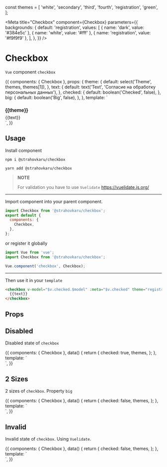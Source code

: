 const themes = [
  'white',
  'secondary',
  'third',
  'fourth',
  'registration',
  'green',
];

<Meta
  title="Checkbox"
  component={Checkbox}
  parameters={{
    backgrounds: {
      default: 'registration',
      values: [
        { name: 'dark', value: '#384e5c' },
        { name: 'white', value: '#fff' },
        { name: 'registration', value: '#f9f9f9' },
      ],
    },
  }}
/>

# Checkbox

`Vue` component `checkbox`

<Preview>
  <Story name="interactive" height="50px" decorators={[withKnobs]}>
    {{
      components: { Checkbox },
      props: {
        theme: {
          default: select('Theme', themes, themes[1]),
        },
        text: {
          default: text('Text', 'Согласие на обработку персональных данных'),
        },
        checked: {
          default: boolean('Checked', false),
        },
        big: {
          default: boolean('Big', false),
        },
      },
      template: `
        <div>
          <h3
            style="
              margin-bottom: 5px;
              font-weight:bold;
              font-family: 'ALS Schlange', sans-serif;
            "
          >{{theme}}</h3>
          <checkbox
            :value="checked"
            @input="$emit('input', '$event')"
            :theme="theme"
            :big="big"
          >
            {{text}}
          </checkbox>
        </div>
      `,
    }}
  </Story>
</Preview>

## Usage

Install component

```
npm i @strahovkaru/checkbox

yarn add @strahovkaru/checkbox
```

> **NOTE**
>
> For validation you have to use `Vuelidate` https://vuelidate.js.org/

---

Import component into your parent component.

```js
import Checkbox from '@strahovkaru/checkbox';
export default {
  components: {
    Checkbox,
  },
};
```

or register it globally

```js
import Vue from 'vue';
import Checkbox from '@strahovkaru/checkbox';

Vue.component('checkbox', Checkbox);
```

---

Then use it in your `template`

```html
<checkbox v-model="$v.checked.$model" :meta="$v.checked" theme="registration">
  {{text}}
</checkbox>
```

## Props

<Props of={Checkbox} />

## Disabled

Disabled state of `checkbox`

<Preview>
  <Story name="disabled">
    {{
      components: { Checkbox },
      data() {
        return {
          checked: true,
          themes,
        };
      },
      template: `
        <div>
          <template v-for="theme of themes">
            <h3
              style="
                margin-bottom: 5px;
                font-weight:bold;
                font-family: 'ALS Schlange', sans-serif;
              "
            >{{theme}}</h3>
            <checkbox
              :theme="theme"
              style="margin-bottom: 10px;"
              v-model="checked"
              :disabled="true"
            >
              Согласие на обработку персональных данных
            </checkbox>
          </template>
        </div>
      `,
    }}
  </Story>
</Preview>

## 2 Sizes

2 sizes of `checkbox`. Property `big`

<Preview>
  <Story name="2 sizes">
    {{
      components: { Checkbox },
      data() {
        return {
          checked: false,
          themes,
        };
      },
      template: `
        <div>
          <template v-for="theme of themes">
            <h3
              style="
                margin-bottom: 5px;
                font-weight:bold;
                font-family: 'ALS Schlange', sans-serif;
              "
            >{{theme}}</h3>
            <checkbox
              :theme="theme"
              style="margin-bottom: 5px;"
              v-model="checked"
            >
              Согласие на обработку персональных данных
            </checkbox>
            <checkbox
              :theme="theme"
              style="margin-bottom: 10px;"
              v-model="checked"
              :big="true"
            >
              Согласие на обработку персональных данных
            </checkbox>
          </template>
        </div>
      `,
    }}
  </Story>
</Preview>

## Invalid

Invalid state of `checkbox`. Using `Vuelidate`.

<Preview>
  <Story name="invalid">
    {{
      components: { Checkbox },
      data() {
        return {
          checked: false,
          themes,
        };
      },
      template: `
        <div>
          <template v-for="theme of themes">
            <h3
              style="
                margin-bottom: 5px;
                font-weight:bold;
                font-family: 'ALS Schlange', sans-serif;
              "
            >{{theme}}</h3>
            <checkbox
              :theme="theme"
              style="margin-bottom: 5px;"
              v-model="checked"
              :meta="{$error: true}"
            >
              Согласие на обработку персональных данных
            </checkbox>
          </template>
        </div>
      `,
    }}
  </Story>
</Preview>
